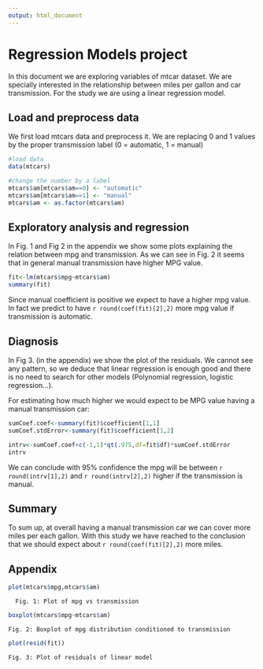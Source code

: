 ```yaml
---
output: html_document
---
```

Regression Models project
========================================================

In this document we are exploring variables of mtcar dataset. We are specially interested in the relationship between miles per gallon and car transmission. For the study we are using a linear regression model.

## Load and preprocess data

We first load mtcars data and preprocess it. We are replacing 0 and 1 values by the proper transmission label (0 = automatic, 1 = manual)

```r
#load data
data(mtcars)

#change the number by a label
mtcars$am[mtcars$am==0] <- "automatic"
mtcars$am[mtcars$am==1] <- "manual"
mtcars$am <- as.factor(mtcars$am)
```
## Exploratory analysis and regression

In Fig. 1 and Fig 2 in the appendix we show some plots explaining the relation between mpg and transmission. As we can see in Fig. 2 it seems that in general manual transmission have higher MPG value.

```r
fit<-lm(mtcars$mpg~mtcars$am)
summary(fit)
```

Since manual coefficient is positive we expect to have a higher mpg value. In fact we predict to have `r round(coef(fit)[2],2)` more mpg value if transmission is automatic.


## Diagnosis

In Fig 3. (in the appendix) we show the plot of the residuals. We cannot see any pattern, so we deduce that linear regression is enough good and there is no need to search for other models (Polynomial regression, logistic regression...).

For estimating how much higher we would expect to be MPG value having a manual transmission car:
 
```r
sumCoef.coef<-summary(fit)$coefficient[1,1]
sumCoef.stdError<-summary(fit)$coefficient[1,2]

intrv<-sumCoef.coef+c(-1,1)*qt(.975,df=fit$df)*sumCoef.stdError
intrv
```

We can conclude with 95% confidence the mpg will be between `r round(intrv[1],2)` and `r round(intrv[2],2)` higher if the transmission is manual. 



## Summary


To sum up, at overall having a manual transmission car we can cover more miles per each gallon. With this study we have reached to the conclusion that we should expect about `r round(coef(fit)[2],2)` more miles.

## Appendix

```r
plot(mtcars$mpg,mtcars$am)
```
      Fig. 1: Plot of mpg vs transmission



```r
boxplot(mtcars$mpg~mtcars$am)
```
    Fig. 2: Boxplot of mpg distribution conditioned to transmission


```r
plot(resid(fit))
```
    Fig. 3: Plot of residuals of linear model
